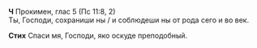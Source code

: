 **Ч** Прокимен, глас 5 (Пс 11:8, 2)  
Ты, Господи, сохраниши ны / и соблюдеши ны от рода сего и во век.

**Стих** Спаси мя, Господи, яко оскуде преподобный.
